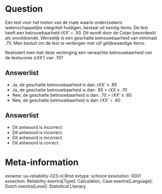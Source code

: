 Question
========
  
Een test voor het meten van de mate waarin onderzoekers wetenschappelijke integriteit huldigen, bestaat uit twintig items. De test heeft een betrouwbaarheid rXX’ = .50. Dit wordt door de Cotan beoordeeld als onvoldoende. Wenselijk is een geschatte betrouwbaarheid van minimaal .70. Men besluit om de test te verlengen met vijf gelijkwaardige items.

Realiseert men met deze verlenging een verwachte betrouwbaarheid van de testscores  (rXX’) van .70?

  
Answerlist
----------
* Ja, de geschatte betrouwbaarheid is dan: rXX’  ≥ .85
* Ja, de geschatte betrouwbaarheid is dan: .85  > rXX ≥  .70
* Nee, de geschatte betrouwbaarheid is dan: .70  > rXX’   ≥  .60
* Nee, de geschatte betrouwbaarheid is dan: rXX’  <  .60


Answerlist
----------
* Dit antwoord is incorrect.
* Dit antwoord is incorrect.
* Dit antwoord is incorrect.
* Dit antwoord is correct.


Meta-information
================
exname: uu-reliability-023-nl.Rmd
extype: schoice
exsolution: 0001
exsection: Reliability
exextra[Type]: Calculation, Case
exextra[Language]: Dutch
exextra[Level]: Statistical Literacy